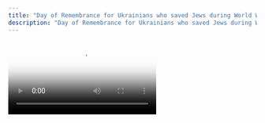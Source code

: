 ```yaml
---
title: "Day of Remembrance for Ukrainians who saved Jews during World War II"
description: "Day of Remembrance for Ukrainians who saved Jews during World War II"
---
```


<Video src="/assets/events/ukrainian-rescuers/01.mp4" poster="/assets/events/ukrainian-rescuers/poster.webp" />

## Day of Remembrance for Ukrainians who saved Jews during World War II 

Every year on May 14 the Day of Remembrance is observed in honor of Ukrainians who saved Jews during World War II. There are many stories of Ukrainians saving Jews, not all of them documented, but the memory of thousands of Jews saved from death lives on in our nations.

<Image src="/assets/events/ukrainian-rescuers/01.webp" alt="Ukrainian rescuers" />

This year honoring of Ukrainians who saved Jews during World War II took place during a joint interfaith prayer at Babyn Yar, organized by the Babyn Yar National Historical Memorial Preserve with the support of the All-Ukrainian Charitable Fund “To You” (2U).

<Image src="/assets/events/ukrainian-rescuers/02.webp" alt="Ukrainian rescuers" />

Participants included the Righteous, their relatives, clergy of various denominations, and representatives of the Ukrainian government.

<Image src="/assets/events/ukrainian-rescuers/03.webp" alt="Ukrainian rescuers" />

Valdemaras Sarapinas, the Ambassador Extraordinary and Plenipotentiary of the Republic of Lithuania to Ukraine, also participated in the prayer.

<Image src="/assets/events/ukrainian-rescuers/04.webp" alt="Ukrainian rescuers" />

"Thousands of lives saved by Ukrainians have turned into tens of thousands of descendants of the Jewish people, who have become scientists, artists, doctors, and teachers, glorifying their country and making the world a better place through their work," noted Roza Tapanova, the head of the Babyn Yar National Historical Memorial Preserve.

<Image src="/assets/events/ukrainian-rescuers/05.webp" alt="Ukrainian rescuers" />

The bravery of Ukrainians has been recognized by the State of Israel. Ukraine ranks fourth in the number of Righteous Among the Nations. This title is bestowed by the Israeli National Holocaust and Heroism Memorial “Yad Vashem”.

<Image src="/assets/events/ukrainian-rescuers/06.webp" alt="Ukrainian rescuers" />

The value of human life is the highest priority for our country. Just as eighty-four years ago and now, during the russian aggression, we stand against evil, the killing of innocent civilians, and all forms of genocide.

<Image src="/assets/events/ukrainian-rescuers/07.webp" alt="Ukrainian rescuers" />
